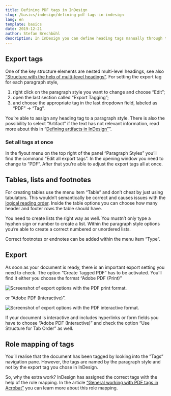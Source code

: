 ```yaml
---
title: Defining PDF tags in InDesign
slug: /basics/indesign/defining-pdf-tags-in-indesign
lang: en
template: basics
date: 2019-12-21
author: Stefan Brechbühl
description: In InDesign you can define heading tags manually through the paragraph style settings. For tables, lists and footnotes you’ll automatically get the appropriate tags if you use the available tools correctly.
---
```

## Export tags

One of the key structure elements are nested multi-level headings, see also [“Structure with the help of multi-level headings”](https://accessible-pdf.info/en/basics/structure-with-the-help-of-multi-level-headings/"). For setting the export tag for each paragraph style,

1. right click on the paragraph style you want to change and choose “Edit”;
2. open the last section called “Export Tagging”;
3. and choose the appropriate tag in the last dropdown field, labeled as “PDF” → “Tag”.

You’re able to assign any heading tag to a paragraph style. There is also the possibility to select “Artifact” if the text has not relevant information, read more about this in “[Defining artifacts in InDesign”](https://accessible-pdf.info/en/basics/defining-artifacts-in-indesign/)”.

### Set all tags at once

In the flyout menu on the top right of the panel “Paragraph Styles” you’ll find the command “Edit all export tags”. In the opening window you need to change to “PDF”. After that you’re able to adjust the export tags all at once.

## Tables, lists and footnotes

For creating tables use the menu item “Table” and don’t cheat by just using tabulators. This wouldn’t semantically be correct and causes issues with the [logical reading order](https://accessible-pdf.info/en/glossary/#logical-reading-order). Inside the table options you can choose how many header and footer rows the table should have.

You need to create lists the right way as well. You mustn’t only type a hyphen sign or number to create a list. Within the paragraph style options you’re able to create a correct numbered or unordered lists.

Correct footnotes or endnotes can be added within the menu item “Type”.

## Export

As soon as your document is ready, there is an important export setting you need to check. The option “Create Tagged PDF” has to be activated. You’ll find it either you choose the format “Adobe PDF (Print)”

![Screenshot of export options with the PDF print format.](https://accessible-pdf.info/content/uploads/indesign-export-print.png)

or “Adobe PDF (Interactive)”.

![Screenshot of export options with the PDF interactive format.](https://accessible-pdf.info/content/uploads/indesign-export-interactive.png)

If your document is interactive and includes hyperlinks or form fields you have to choose “Adobe PDF (Interactive)” and check the option “Use Structure for Tab Order” as well.

## Role mapping of tags

You’ll realise that the document has been tagged by looking into the ”Tags” navigation pane. However, the tags are named by the paragraph style and not by the export tag you chose in InDesign.

So, why the extra work? InDesign has assigned the correct tags with the help of the role mapping. In the article [“General working with PDF tags in Acrobat”](https://accessible-pdf.info/en/basics/general-working-with-pdf-tags-in-acrobat/#rolemapping) you can learn more about this role mapping.

